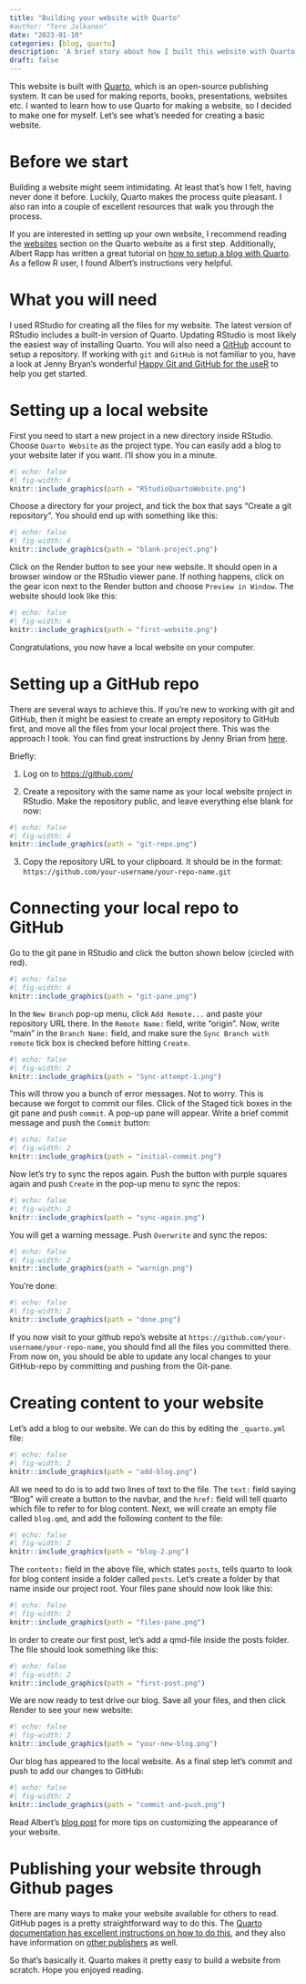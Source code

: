 ```yaml
---
title: "Building your website with Quarto"
#author: "Tero Jalkanen"
date: "2023-01-10"
categories: [blog, quarto]
description: 'A brief story about how I built this website with Quarto'
draft: false
---
```


This website is built with [Quarto](https://quarto.org/), which is an open-source publishing system. It can be used for making reports, books, presentations, websites etc. I wanted to learn how to use Quarto for making a website, so I decided to make one for myself. Let's see what's needed for creating a basic website.

# Before we start

Building a website might seem intimidating. At least that's how I felt, having never done it before. Luckily, Quarto makes the process quite pleasant. I also ran into a couple of excellent resources that walk you through the process. 

If you are interested in setting up your own website, I recommend reading the [websites](https://quarto.org/docs/websites) section on the Quarto website as a first step. Additionally, Albert Rapp has written a great tutorial on [how to setup a blog with Quarto](https://albert-rapp.de/posts/13_quarto_blog_writing_guide/13_quarto_blog_writing_guide.html). As a fellow R user, I found Albert's instructions very helpful.

# What you will need

I used RStudio for creating all the files for my website. The latest version of RStudio includes a built-in version of Quarto. Updating RStudio is most likely the easiest way of installing Quarto. You will also need a [GitHub](https://github.com) account to setup a repository. If working with `git` and `GitHub` is not familiar to you, have a look at Jenny Bryan's wonderful [Happy Git and GitHub for the useR](https://happygitwithr.com/) to help you get started.

# Setting up a local website

First you need to start a new project in a new directory inside RStudio. Choose `Quarto Website` as the project type. You can easily add a blog to your website later if you want. I'll show you in a minute.

```r
#| echo: false
#| fig-width: 4
knitr::include_graphics(path = "RStudioQuartoWebsite.png")
```

Choose a directory for your project, and tick the box that says "Create a git repository". You should end up with something like this:

```r
#| echo: false
#| fig-width: 4
knitr::include_graphics(path = "blank-project.png")
```

Click on the Render button to see your new website. It should open in a browser window or the RStudio viewer pane. If nothing happens, click on the gear icon next to the Render button and choose `Preview in Window`. The website should look like this:

```r
#| echo: false
#| fig-width: 4
knitr::include_graphics(path = "first-website.png")
```

Congratulations, you now have a local website on your computer.

# Setting up a GitHub repo

There are several ways to achieve this. If you're new to working with git and GitHub, then it might be easiest to create an empty repository to GitHub first, and move all the files from your local project there. This was the approach I took. You can find great instructions by Jenny Brian from [here](https://happygitwithr.com/existing-github-last.html#create-and-connect-a-github-repo-without-usethis).

Briefly:

1) Log on to <https://github.com/>

2) Create a repository with the same name as your local website project in RStudio. Make the repository public, and leave everything else blank for now:

```r
#| echo: false
#| fig-width: 4
knitr::include_graphics(path = "git-repo.png")
```

3) Copy the repository URL to your clipboard. It should be in the format: `https://github.com/your-username/your-repo-name.git`

# Connecting your local repo to GitHub

Go to the git pane in RStudio and click the button shown below (circled with red).

```r
#| echo: false
#| fig-width: 4
knitr::include_graphics(path = "git-pane.png")
```

In the `New Branch` pop-up menu, click `Add Remote...` and paste your repository URL there. In the `Remote Name:` field, write "origin". Now,  write "main" in the `Branch Name:` field, and make sure the `Sync Branch with remote` tick box is checked before hitting `Create`. 

```r
#| echo: false
#| fig-width: 2
knitr::include_graphics(path = "Sync-attempt-1.png")
```


This will throw you a bunch of error messages. Not to worry. This is because we forgot to commit our files. Click of the Staged tick boxes in the git pane and push `commit`. A pop-up pane will appear. Write a brief commit message and push the `Commit` button:

```r
#| echo: false
#| fig-width: 2
knitr::include_graphics(path = "initial-commit.png")
```

Now let's try to sync the repos again. Push the button with purple squares again and  push `Create` in the pop-up menu to sync the repos:

```r
#| echo: false
#| fig-width: 2
knitr::include_graphics(path = "sync-again.png")
```

You will get a warning message. Push `Overwrite` and sync the repos:

```r
#| echo: false
#| fig-width: 2
knitr::include_graphics(path = "warnign.png")
```

You're done:

```r
#| echo: false
#| fig-width: 2
knitr::include_graphics(path = "done.png")
```

If you now visit to your github repo's website at `https://github.com/your-username/your-repo-name`, you should find all the files you committed there. From now on, you should be able to update any local changes to your GitHub-repo by committing and pushing from the Git-pane.

# Creating content to your website

Let's add a blog to our website. We can do this by editing the `_quarto.yml` file:

```r
#| echo: false
#| fig-width: 2
knitr::include_graphics(path = "add-blog.png")

```

All we need to do is to add two lines of text to the file. The `text:` field saying "Blog" will create a button to the navbar, and the `href:` field will tell quarto which file to refer to for blog content. Next, we will create an empty file called `blog.qmd`, and add the following content to the file:

```r
#| echo: false
#| fig-width: 2
knitr::include_graphics(path = "blog-2.png")

```

The `contents:` field in the above file, which states `posts`, tells quarto to look for blog content inside a folder called `posts`. Let's create a folder by that name inside our project root. Your files pane should now look like this:

```r
#| echo: false
#| fig-width: 2
knitr::include_graphics(path = "files-pane.png")

```

In order to create our first post, let's add a qmd-file inside the posts folder. The file should look something like this:

```r
#| echo: false
#| fig-width: 2
knitr::include_graphics(path = "first-post.png")

```

We are now ready to test drive our blog. Save all your files, and then click Render to see your new website:

```r
#| echo: false
#| fig-width: 2
knitr::include_graphics(path = "your-new-blog.png")

```

Our blog has appeared to the local website. As a final step let's commit and push to add our changes to GitHub:

```r
#| echo: false
#| fig-width: 2
knitr::include_graphics(path = "commit-and-push.png")

```

Read Albert's [blog post](https://albert-rapp.de/posts/13_quarto_blog_writing_guide/13_quarto_blog_writing_guide.html) for more tips on customizing the appearance of your website.

# Publishing your website through Github pages

There are many ways to make your website available for others to read. GitHub pages is a pretty straightforward way to do this. The [Quarto documentation has excellent instructions on how to do this](https://quarto.org/docs/publishing/github-pages.html), and they also have information on [other publishers](https://quarto.org/docs/publishing/) as well.

So that's basically it. Quarto makes it pretty easy to build a website from scratch. Hope you enjoyed reading.